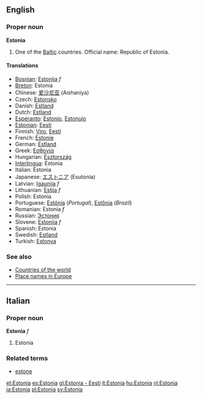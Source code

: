 {{wikipedia}}
==English==
===Proper noun===
'''Estonia'''

# One of the [[Baltic]] countries. Official name: Republic of Estonia.

====Translations====
*[[Bosnian]]: [[Estonija]] ''f''
*[[Breton]]: Estonia
*Chinese: [[爱沙尼亚]] (Aishaniya)
*Czech: [[Estonsko]]
*Danish: [[Estland]]
*Dutch: [[Estland]]
*[[Esperanto]]: [[Estonio]], [[Estonujo]]
*[[Estonian]]: [[Eesti]]
*Finnish: [[Viro]], [[Eesti]]
*French: [[Estonie]]
*German: [[Estland]]
*Greek: [[Εσθονία]]
*Hungarian: [[Észtország]]
*[[Interlingua]]: Estonia
*Italian: Estonia
*Japanese: [[エストニア]] (Esutonia)
*Latvian: [[Igaunija]] ''f''
*Lithuanian: [[Estija]] ''f''
*Polish: Estonia
*Portuguese: [[Estónia]] (''Portugal''), [[Estônia]] (''Brazil'')
*Romanian: Estonia ''f''
*Russian: [[Эстония]]
*Slovene: [[Estonija]] ''f''
*Spanish: Estonia
*Swedish: [[Estland]]
*Turkish: [[Estonya]]

===See also=== 
*[[Countries of the world]]
*[[Wiktionary Appendix:Place names in Europe|Place names in Europe]]

----

==Italian==
===Proper noun===
'''Estonia''' ''f''

# Estonia

===Related terms===
*[[estone]]

[[et:Estonia]]
[[es:Estonia]]
[[gl:Estonia - Eesti]]
[[it:Estonia]]
[[hu:Estonia]]
[[nl:Estonia]]
[[ja:Estonia]]
[[pl:Estonia]]
[[sv:Estonia]]
